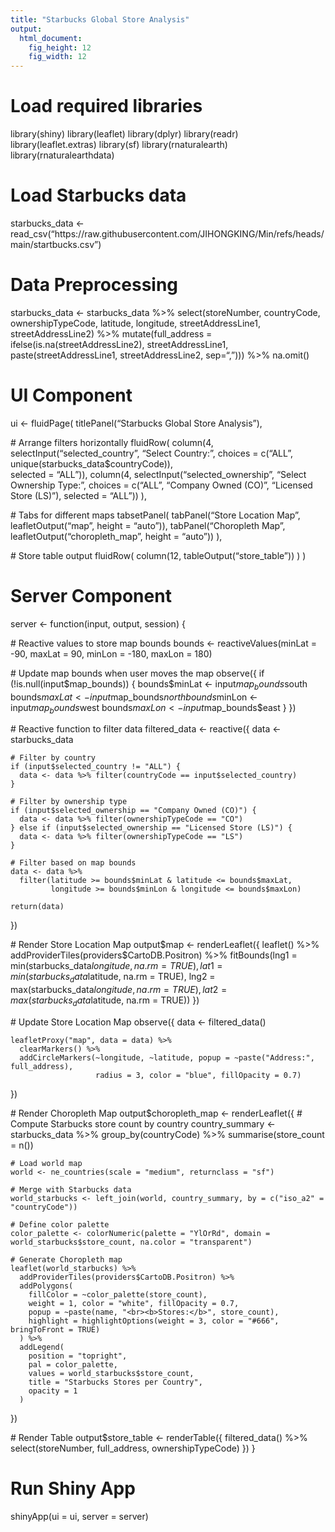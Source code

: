 ```yaml
---
title: "Starbucks Global Store Analysis"
output: 
  html_document:
    fig_height: 12
    fig_width: 12
---
```


# Load required libraries
library(shiny)
library(leaflet)
library(dplyr)
library(readr)
library(leaflet.extras)
library(sf)
library(rnaturalearth)
library(rnaturalearthdata)

# Load Starbucks data
starbucks_data <- read_csv("https://raw.githubusercontent.com/JIHONGKING/Min/refs/heads/main/startbucks.csv")

# Data Preprocessing
starbucks_data <- starbucks_data %>%
  select(storeNumber, countryCode, ownershipTypeCode, latitude, longitude, streetAddressLine1, streetAddressLine2) %>%
  mutate(full_address = ifelse(is.na(streetAddressLine2), streetAddressLine1, 
                               paste(streetAddressLine1, streetAddressLine2, sep=", "))) %>%
  na.omit()

# UI Component
ui <- fluidPage(
  titlePanel("Starbucks Global Store Analysis"),
  
  # Arrange filters horizontally
  fluidRow(
    column(4, selectInput("selected_country", "Select Country:",
                          choices = c("ALL", unique(starbucks_data$countryCode)),  
                          selected = "ALL")),
    column(4, selectInput("selected_ownership", "Select Ownership Type:",
                          choices = c("ALL", "Company Owned (CO)", "Licensed Store (LS)"),
                          selected = "ALL"))
  ),
  
  # Tabs for different maps
  tabsetPanel(
    tabPanel("Store Location Map", leafletOutput("map", height = "auto")),
    tabPanel("Choropleth Map", leafletOutput("choropleth_map", height = "auto"))
  ),
  
  # Store table output
  fluidRow(
    column(12, tableOutput("store_table"))
  )
)

# Server Component
server <- function(input, output, session) {
  
  # Reactive values to store map bounds
  bounds <- reactiveValues(minLat = -90, maxLat = 90, minLon = -180, maxLon = 180)
  
  # Update map bounds when user moves the map
  observe({
    if (!is.null(input$map_bounds)) {
      bounds$minLat <- input$map_bounds$south
      bounds$maxLat <- input$map_bounds$north
      bounds$minLon <- input$map_bounds$west
      bounds$maxLon <- input$map_bounds$east
    }
  })
  
  # Reactive function to filter data
  filtered_data <- reactive({
    data <- starbucks_data
    
    # Filter by country
    if (input$selected_country != "ALL") {
      data <- data %>% filter(countryCode == input$selected_country)
    }
    
    # Filter by ownership type
    if (input$selected_ownership == "Company Owned (CO)") {
      data <- data %>% filter(ownershipTypeCode == "CO")
    } else if (input$selected_ownership == "Licensed Store (LS)") {
      data <- data %>% filter(ownershipTypeCode == "LS")
    }
    
    # Filter based on map bounds
    data <- data %>%
      filter(latitude >= bounds$minLat & latitude <= bounds$maxLat,
             longitude >= bounds$minLon & longitude <= bounds$maxLon)
    
    return(data)
  })
  
  # Render Store Location Map
  output$map <- renderLeaflet({
    leaflet() %>%
      addProviderTiles(providers$CartoDB.Positron) %>%
      fitBounds(lng1 = min(starbucks_data$longitude, na.rm = TRUE),
                lat1 = min(starbucks_data$latitude, na.rm = TRUE),
                lng2 = max(starbucks_data$longitude, na.rm = TRUE),
                lat2 = max(starbucks_data$latitude, na.rm = TRUE))
  })
  
  # Update Store Location Map
  observe({
    data <- filtered_data()
    
    leafletProxy("map", data = data) %>%
      clearMarkers() %>%
      addCircleMarkers(~longitude, ~latitude, popup = ~paste("Address:", full_address),
                       radius = 3, color = "blue", fillOpacity = 0.7)
  })
  
  # Render Choropleth Map
  output$choropleth_map <- renderLeaflet({
    # Compute Starbucks store count by country
    country_summary <- starbucks_data %>%
      group_by(countryCode) %>%
      summarise(store_count = n())
    
    # Load world map
    world <- ne_countries(scale = "medium", returnclass = "sf")
    
    # Merge with Starbucks data
    world_starbucks <- left_join(world, country_summary, by = c("iso_a2" = "countryCode"))
    
    # Define color palette
    color_palette <- colorNumeric(palette = "YlOrRd", domain = world_starbucks$store_count, na.color = "transparent")
    
    # Generate Choropleth map
    leaflet(world_starbucks) %>%
      addProviderTiles(providers$CartoDB.Positron) %>%
      addPolygons(
        fillColor = ~color_palette(store_count),
        weight = 1, color = "white", fillOpacity = 0.7,
        popup = ~paste(name, "<br><b>Stores:</b>", store_count),
        highlight = highlightOptions(weight = 3, color = "#666", bringToFront = TRUE)
      ) %>%
      addLegend(
        position = "topright",
        pal = color_palette,
        values = world_starbucks$store_count,
        title = "Starbucks Stores per Country",
        opacity = 1
      )
  })
  
  # Render Table
  output$store_table <- renderTable({
    filtered_data() %>% select(storeNumber, full_address, ownershipTypeCode)
  })
}

# Run Shiny App
shinyApp(ui = ui, server = server)

